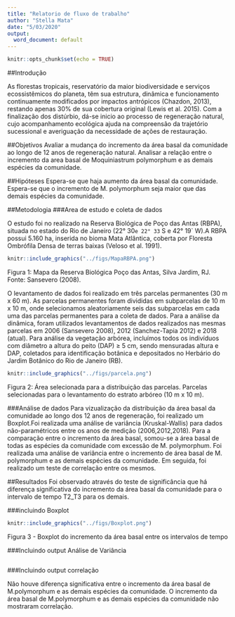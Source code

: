```yaml
---
title: "Relatorio de fluxo de trabalho"
author: "Stella Mata"
date: "5/03/2020"
output:
  word_document: default
---
```


```r
knitr::opts_chunk$set(echo = TRUE)
```
##Introdução

  As florestas tropicais, reservatório da maior biodiversidade e serviços ecossistêmicos do planeta, têm sua estrutura, dinâmica e funcionamento continuamente modificados por impactos antrópicos (Chazdon, 2013), restando apenas 30% de sua cobertura original (Lewis et al.  2015). Com a finalização dos distúrbio, dá-se inicio ao processo de regeneração natural, cujo acompanhamento ecológica ajuda na compreensão da trajetório sucessional e averiguação da necessidade de ações de restauração.

##Objetivos
Avaliar a mudança do incremento da área basal da comunidade ao longo de 12 anos de regeneração natural.
Analisar a relação entre o incremento da area basal de Moquiniastrum polymorphum e as demais espécies da comunidade.

##Hipóteses
Espera-se que haja aumento da área basal da comunidade.
Espera-se que o incremento de M. polymorphum seja maior que das demais espécies da comunidade.

##Metodologia
###Area de estudo e coleta de dados

  O estudo foi no realizado na Reserva Biológica de Poço das Antas (RBPA), situada no estado do Rio de Janeiro (22° 30`e 22° 33` S e 42° 19` W).A RBPA possui 5.160 ha, inserida no bioma Mata Atlântica, coberta por Floresta Ombrófila Densa de terras baixas (Veloso et al. 1991).

```r
knitr::include_graphics("../figs/MapaRBPA.png")
```
Figura 1: Mapa da Reserva Biológica Poço das Antas, Silva Jardim, RJ. Fonte: Sansevero (2008).

O levantamento de dados foi realizado em três parcelas permanentes (30 m x 60 m). As parcelas permanentes foram divididas em subparcelas de 10 m x 10 m, onde selecionamos aleatoriamente seis das subparcelas em cada uma das parcelas permanentes para a coleta de dados. Para a análise da dinâmica, foram utilizados levantamentos de dados realizados nas mesmas parcelas em 2006 (Sansevero 2008), 2012 (Sanchez-Tapia 2012) e 2018 (atual). Para análise da vegetação arbórea, incluímos todos os indivíduos com diâmetro a altura do peito (DAP) ≥ 5 cm, sendo mensuradas  altura e DAP, coletados para identificação botânica e depositados no Herbário do Jardim Botânico do Rio de Janeiro (RB).

```r
knitr::include_graphics("../figs/parcela.png")

```

Figura 2: Área selecionada para a distribuição das parcelas. Parcelas selecionadas para o levantamento do estrato arbóreo (10 m x 10 m).

###Análise de dados
  Para vizualização da distribuição da área basal da comunidade ao longo dos 12 anos de regeneração, foi realizado um Boxplot.Foi realizada uma análise de variância (Kruskal-Wallis) para dados não-paramétricos entre os anos de medição (2006,2012,2018).
  Para a comparação entre o incremento da área basal, somou-se a área basal de todas as espécies da comunidade com excessão de M. polymorphum. Foi realizada uma análise de variância entre o incremento de área basal de M. polymorphum e as demais espécies da comunidade. Em seguida, foi realizado um teste de correlação entre os mesmos.

##Resultados
Foi observado através do teste de significância que há diferença significativa do incremento da área basal da comunidade para o intervalo de tempo T2_T3 para os demais.

###incluindo Boxplot
```r

knitr::include_graphics("../figs/Boxplot.png")

```
Figura 3 - Boxplot do incremento da área basal entre os intervalos de tempo

###Incluindo output Análise de Variância
```r

```


###Incluindo output correlação

Não houve diferença significativa entre o incremento da área basal de M.polymorphum e as demais espécies da comunidade.
O incremento da área basal de M.polymorphum e as demais espécies da comunidade não mostraram correlação.
```r

```


